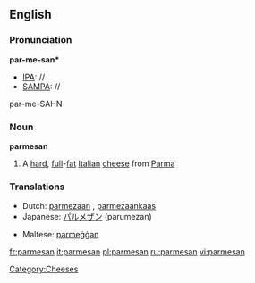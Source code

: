 ==English==

===Pronunciation===

'''par-me-san*'''
*[[IPA]]: //
*[[SAMPA]]: //
par-me-SAHN

===Noun===
{{wikipedia}}
'''parmesan'''

# A [[hard]], [[full]]-[[fat]] [[Italian]] [[cheese]] from [[Parma]]

===Translations===
{{rfc-level|Translations at L3+ (AutoFormat would have corrected level of Translations)}}
{{top}}
*Dutch: [[parmezaan]] {{m}}, [[parmezaankaas]] {{m}}
*Japanese: [[パルメザン]] (parumezan)
{{mid}}
*Maltese: [[parmeġġan]]
{{bottom}}

[[Category:Cheeses]]

[[fr:parmesan]]
[[it:parmesan]]
[[pl:parmesan]]
[[ru:parmesan]]
[[vi:parmesan]]